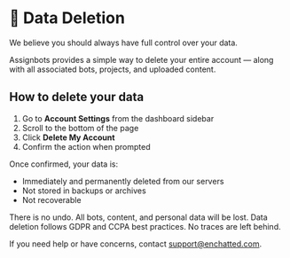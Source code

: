 # 🧼 Data Deletion

We believe you should always have full control over your data.

Assignbots provides a simple way to delete your entire account — along with all associated bots, projects, and uploaded content.

## How to delete your data
1. Go to **Account Settings** from the dashboard sidebar
2. Scroll to the bottom of the page
3. Click **Delete My Account**
4. Confirm the action when prompted

Once confirmed, your data is:
- Immediately and permanently deleted from our servers
- Not stored in backups or archives
- Not recoverable

<Warning title="This action is irreversible">
    There is no undo. All bots, content, and personal data will be lost.
</Warning>

<Info title="Your privacy matters">
    Data deletion follows GDPR and CCPA best practices. No traces are left behind.
</Info>

If you need help or have concerns, contact [support@enchatted.com](mailto:support@enchatted.com).